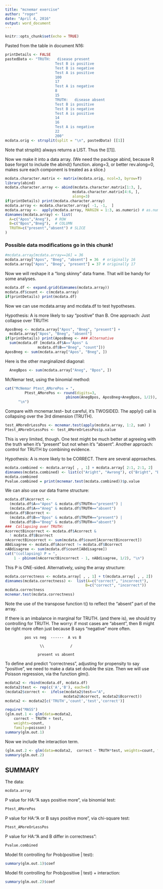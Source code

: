 ```yaml
---
title: "mcnemar exercise"
author: "roger"
date: "April 4, 2016"
output: word_document
---
```


```r
knitr::opts_chunk$set(echo = TRUE)
```
Pasted from the table in document N16:
```r
printDetails <- FALSE
pastedData <- "TRUTH:   disease present
                       Test B is positive
                       Test B is negative
                       Test A is positive
                       100
                       17
                       Test A is negative
                       8
                       15
                       TRUTH:   disease absent
                       Test B is positive
                       Test B is negative
                       Test A is positive
                       14
                       16
                       Test A is negative
                       22
                       200"
mcdata.orig <- strsplit(split = "\n", pastedData) [[1]]
```
Note that strsplit() always returns a LIST.  Thus the [[1]].

Now we make it into a data array. (We need the package abind, because R base forgot to include the abind() function. along=3, or better rev.along=0, makes sure each component is treated as a slice.)

```r
mcdata.character.matrix <- matrix(mcdata.orig, ncol=3, byrow=T)
library(abind)
mcdata.character.array <- abind(mcdata.character.matrix[1:3, ], 
                               mcdata.character.matrix[4:6, ],
                               along=3)
if(printDetails) print(mcdata.character.array)
mcdata.array <- mcdata.character.array[ -1, -1,  ]
mcdata.array <-  apply(mcdata.array, MARGIN = 1:3, as.numeric) # as.numeric does not work here! 8-(
dimnames(mcdata.array) <- list(
  A=c("Apos","Aneg"),  # ROW
  B=c("Bpos","Bneg"),  # COLUMN
  TRUTH=c("present","absent") # SLICE
)	
```
### Possible data modifications go in this chunk!
```r
#mcdata.array[mcdata.array==16] = 36
mcdata.array["Apos", "Bneg", "absent"] = 36  # originally 16
mcdata.array["Apos", "Bneg", "present"] = 37 # originally 17
```

Now we will reshape it a "long skinny" data frame. That will be handy for some analyses.

```r
mcdata.df <- expand.grid(dimnames(mcdata.array))
mcdata.df$count <- c(mcdata.array)
if(printDetails) print(mcdata.df)
```

Now we can use mcdata.array and mcdata.df to test hypotheses.

Hypothesis:  A is more likely to say "positive" than B.
One approach: Just collapse over TRUTH:
```r
AposBneg <- mcdata.array["Apos", "Bneg", "present"] +
  mcdata.array["Apos", "Bneg", "absent"]
if(printDetails) print(AposBneg <- ### Alternative
  sum(mcdata.df [mcdata.df$A=="Apos" & 
               mcdata.df$B=="Bneg", "count"]))
AposBneg <- sum(mcdata.array["Apos", "Bneg", ])
```

Here is the other marginalized diagonal:
```r
  AnegBpos <- sum(mcdata.array["Aneg", "Bpos", ])
```

McNemar test, using the binomial method:
```r
cat("McNemar Ptest_AMorePos = ", 
         Ptest_AMorePos <- round(digits=3, 
                            pbinom(AnegBpos, AposBneg+AnegBpos, 1/2)),
      "\n")
```
Compare with mcnemar.test-- but careful, it's TWOSIDED.
The apply() call is collapsing over the 3rd dimension (TRUTH).
```r
test_AMoreOrLessPos <- mcnemar.test(apply(mcdata.array, 1:2, sum) )  
Ptest_AMoreOrLessPos <- test_AMoreOrLessPos$p.value
```
This is very limited, though. One test might be much better at agreeing with the truth when it's "present" but not when it's "absent".
Another approach:  control for TRUTH by combining evidence.

Hypothesis:  A is more likely to be CORRECT.
There are several approaches.
```r
mcdata.combined <- mcdata.array[ , , 1] + mcdata.array[ 2:1, 2:1, 2]
dimnames(mcdata.combined) <- list(c("Aright", "Awrong"), c("Bright", "Bwrong"))
mcdata.combined
Pvalue.combined = print(mcnemar.test(mcdata.combined))$p.value
```

We can also use our data frame structure:
```r
mcdata.df$Acorrect <- 
  (mcdata.df$A=="Apos" & mcdata.df$TRUTH=="present") |
  (mcdata.df$A=="Aneg" & mcdata.df$TRUTH=="absent") 
mcdata.df$Bcorrect <- 
  (mcdata.df$B=="Bpos" & mcdata.df$TRUTH=="present") |
  (mcdata.df$B=="Bneg" & mcdata.df$TRUTH=="absent") 
###  Collapsing over TRUTH:
AcorrectBincorrect <- mcdata.df$Acorrect & 
  ! mcdata.df$Bcorrect
nAcorrectBincorrect <- sum(mcdata.df$count[AcorrectBincorrect])
ABdisagree <- mcdata.df$Acorrect != mcdata.df$Bcorrect
nABdisagree <- sum(mcdata.df$count[ABdisagree])
cat("(collapsing) P = ",
    1 - pbinom(nAcorrectBincorrect - 1, nABdisagree, 1/2), "\n")
```
This P is ONE-sided.
Alternatively, using the array structure:
```r
mcdata.correctness <- mcdata.array[ , , 1] + t(mcdata.array[ , , 2])
dimnames(mcdata.correctness) <-  list(A=c("correct", "incorrect"),
                                     B=c("correct", "incorrect"))
mcdata.correctness
mcnemar.test(mcdata.correctness)  
```
Note the use of the transpose function t() to reflect the "absent" part of the array.

If there is an imbalance in marginal for TRUTH. (and there is), 
we should try controlling for TRUTH.
The worry: if most cases are "absent", then B might be
right more often just because B says "negative" more often.

             pos vs neg  ------  A vs B

                    \\            /

                   present vs absent


To define and predict "correctness", 
 adjusting for propensity to say "positive",
 we need to make a data set double the size.
 Then we will use Poisson regression, via the function glm().
```r
mcdata2 <- rbind(mcdata.df, mcdata.df)
mcdata2$test <- rep(c('A','B'), each=8)
(mcdata2$correct <-  ifelse(mcdata2$test=="A", 
                           mcdata2$Acorrect, mcdata2$Bcorrect))
mcdata2 <- mcdata2[c('TRUTH','count','test','correct')]

require("MASS")
(glm.out.1 <- glm(data=mcdata2,  
    correct ~ TRUTH + test, 
    weights=count, 
    family=poisson)	)
summary(glm.out.1)
```
Now we include the interaction term.
```r
(glm.out.2 <- glm(data=mcdata2,  correct ~ TRUTH*test, weights=count, family=poisson) )	
summary(glm.out.2)
```

## SUMMARY

The data:
```r
mcdata.array
```

P value for HA:"A says positive more", via binomial test:
```r
Ptest_AMorePos
``` 

P value for HA:"A or B says positive more", via chi-square test:
```r
Ptest_AMoreOrLessPos
```  

P value for HA:"A and B differ in correctness":
```r
Pvalue.combined
```
Model fit controlling for Prob(positive | test):
```r
summary(glm.out.1)$coef
```
Model fit controlling for Prob(positive | test) + interaction:
```r
summary(glm.out.2)$coef
```

